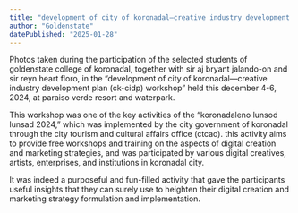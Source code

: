 ```yaml
---
title: "development of city of koronadal—creative industry development plan (ck-cidp) workshop"
author: "Goldenstate"
datePublished: "2025-01-28"
---
```


Photos taken during the participation of the selected students of goldenstate college of koronadal, together with sir aj bryant jalando-on and sir reyn heart floro, in the “development of city of koronadal—creative industry development plan (ck-cidp) workshop” held this december 4-6, 2024, at paraiso verde resort and waterpark.

This workshop was one of the key activities of the “koronadaleno lunsod lunsad 2024,” which was implemented by the city government of koronadal through the city tourism and cultural affairs office (ctcao). this activity aims to provide free workshops and training on the aspects of digital creation and marketing strategies, and was participated by various digital creatives, artists, enterprises, and institutions in koronadal city.

It was indeed a purposeful and fun-filled activity that gave the participants useful insights that they can surely use to heighten their digital creation and marketing strategy formulation and implementation.